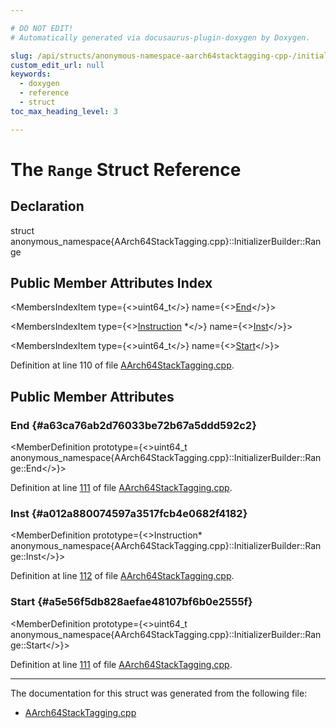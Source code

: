 ```yaml
---

# DO NOT EDIT!
# Automatically generated via docusaurus-plugin-doxygen by Doxygen.

slug: /api/structs/anonymous-namespace-aarch64stacktagging-cpp-/initializerbuilder/range
custom_edit_url: null
keywords:
  - doxygen
  - reference
  - struct
toc_max_heading_level: 3

---
```





# The `Range` Struct Reference

<DoxygenPage pluginConfig={pluginConfig}>



## Declaration

<CodeBlock>struct anonymous_namespace{AArch64StackTagging.cpp}::InitializerBuilder::Range</CodeBlock>

## Public Member Attributes Index

<MembersIndex>

<MembersIndexItem
  type={<>uint64&#95;t</>}
  name={<><a href="#a63ca76ab2d76033be72b67a5ddd592c2">End</a></>}>
</MembersIndexItem>

<MembersIndexItem
  type={<><a href="/docs/api/classes/llvm/instruction">Instruction</a> &#42;</>}
  name={<><a href="#a012a880074597a3517fcb4e0682f4182">Inst</a></>}>
</MembersIndexItem>

<MembersIndexItem
  type={<>uint64&#95;t</>}
  name={<><a href="#a5e56f5db828aefae48107bf6b0e2555f">Start</a></>}>
</MembersIndexItem>

</MembersIndex>


Definition at line 110 of file <a href="/docs/api/files/lib/lib/target/lib/target/aarch64/aarch64stacktagging-cpp">AArch64StackTagging.cpp</a>.

<SectionDefinition>

## Public Member Attributes

### End {#a63ca76ab2d76033be72b67a5ddd592c2}

<MemberDefinition
  prototype={<>uint64&#95;t anonymous&#95;namespace&#123;AArch64StackTagging.cpp&#125;::InitializerBuilder::Range::End</>}>

Definition at line <a href="/docs/api/files/lib/lib/target/lib/target/aarch64/aarch64stacktagging-cpp/#l00111">111</a> of file <a href="/docs/api/files/lib/lib/target/lib/target/aarch64/aarch64stacktagging-cpp">AArch64StackTagging.cpp</a>.
</MemberDefinition>

### Inst {#a012a880074597a3517fcb4e0682f4182}

<MemberDefinition
  prototype={<>Instruction&#42; anonymous&#95;namespace&#123;AArch64StackTagging.cpp&#125;::InitializerBuilder::Range::Inst</>}>

Definition at line <a href="/docs/api/files/lib/lib/target/lib/target/aarch64/aarch64stacktagging-cpp/#l00112">112</a> of file <a href="/docs/api/files/lib/lib/target/lib/target/aarch64/aarch64stacktagging-cpp">AArch64StackTagging.cpp</a>.
</MemberDefinition>

### Start {#a5e56f5db828aefae48107bf6b0e2555f}

<MemberDefinition
  prototype={<>uint64&#95;t anonymous&#95;namespace&#123;AArch64StackTagging.cpp&#125;::InitializerBuilder::Range::Start</>}>

Definition at line <a href="/docs/api/files/lib/lib/target/lib/target/aarch64/aarch64stacktagging-cpp/#l00111">111</a> of file <a href="/docs/api/files/lib/lib/target/lib/target/aarch64/aarch64stacktagging-cpp">AArch64StackTagging.cpp</a>.
</MemberDefinition>

</SectionDefinition>

<hr/>

The documentation for this struct was generated from the following file:

<ul>
<li><a href="/docs/api/files/lib/lib/target/lib/target/aarch64/aarch64stacktagging-cpp">AArch64StackTagging.cpp</a></li>
</ul>

</DoxygenPage>
